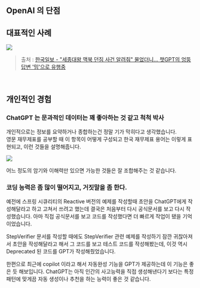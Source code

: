 ## OpenAI 의 단점


## 대표적인 사례
![](https://newsimg-hams.hankookilbo.com/2023/02/22/ffe53e88-d71f-48e7-a2f4-11782c6bc74a.png)
> 출처 : [한국일보 - "세종대왕 맥북 던짐 사건 알려줘" 물었더니... 챗GPT의 엉뚱답변 '밈'으로 유행중](https://www.hankookilbo.com/News/Read/A2023022215200000727)

<br/>



## 개인적인 경험

### ChatGPT 는 문과적인 데이터는 꽤 좋아하는 것 같고 척척 박사

개인적으로는 정보를 요약하거나 종합하는건 정말 기가 막히다고 생각했습니다.<br/>
영문 재무제표를 공부할 때 이 항목이 어떻게 구성되고 한국 재무제표 용어는 이렇게 표현되고, 이런 것들을 설명해줍니다. 

![](./img/shortcomming-open-ai/1.png)
<br/>



어느 정도의 암기와 이해력만 있으면 가능한 것들은 잘 조합해주는 것 같습니다.<br/>



### 코딩 능력은 좀 많이 떨어지고, 거짓말을 좀 한다.

예전에 스프링 시큐리티의 Reactive 버전의 예제를 작성할때 초안을 ChatGPT에게 작성해달라고 하고 고쳐서 쓰려고 했는데 결국은 처음부터 다시 공식문서를 보고 다시 작성했습니다. 아마 직접 공식문서를 보고 코드를 작성했다면 더 빠르게 작업이 됐을 기억이었습니다.<br/>

StepVerifier 문서를 작성할 때에도 StepVerifier 관련 예제를 작성하기 잠깐 귀찮아져서 초안을 작성해달라고 해서 그 코드를 보고 테스트 코드를 작성해봤는데, 이것 역시 Deprecated 된 코드를 GPT가 작성해줬었습니다.<br/>

한편으로 최근에 copilot 이라고 해서 자동완성 기능을 GPT가 제공하는데 이 기능은 좋은 듯 해보입니다. ChatGPT는 아직 인간의 사고능력을 직접 생성해낸다기 보다는 특정 패턴에 맞게끔 자동 생성이나 추천을 하는 능력이 좋은 것 같습니다.<br/>

<br/>







